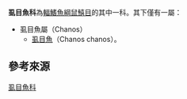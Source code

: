 {{Speciesbox
| taxon = Chanidae
| image = Milkfish.jpg
| image_caption = [[虱目魚|虱目魚]]
| image2 = Dastilbe (Alice Chodura) 1.JPG
| image2_caption = 110 million year old fossil †''[[Dastilbe|Dastilbe]]'' from Brazil 
| authority = [[Albert_Günther|Günther]], 1868<ref name = VDLEF>{{cite journal | author1 = Richard van der Laan | author2 = William N. Eschmeyer | author3 = Ronald Fricke | name-list-style = amp | year = 2014 | title = Family-group names of Recent fishes | url = https://biotaxa.org/Zootaxa/article/view/zootaxa.3882.1.1/10480 | journal = Zootaxa | volume = 3882 | issue = 2 | pages = 001–230 | access-date = 2021-06-10 | archive-date = 2021-03-10 | archive-url = https://web.archive.org/web/20210310195213/https://biotaxa.org/Zootaxa/article/view/zootaxa.3882.1.1/10480 | dead-url = no }}</ref>
| type_genus = ''[[虱目魚|虱目魚]]''
| type_genus_authority = [[Bernard_Germain_de_Lacépède|Lacepède]], 1803<ref name = CofF>{{Cof family | family = Chanidae | access-date = 27 April 2021}}</ref>
| subdivision_ranks = Subfamilies
| subdivision = * †Rubiesichthyinae
* Chaninae
}}

'''虱目魚科'''為[[輻鰭魚綱|輻鰭魚綱]][[鼠鱚目|鼠鱚目]]的其中一科。其下僅有一屬：
*虱目魚屬（Chanos）
**[[虱目魚|虱目魚]]（Chanos chanos）。

==參考來源==
{{reflist}}

[[Category:虱目魚科|]]